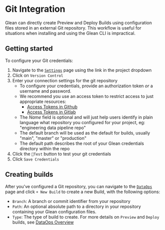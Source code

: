 # Git Integration

Glean can directly create Preview and Deploy Builds using configuration files stored in an external Git repository.
This workflow is useful for situations when installing and using the Glean CLI is impractical.

## Getting started

To configure your Git credentials:

1. Navigate to the [`Settings`](https://glean.io/app/p/settings#access_keys) page using the link in the project dropdown
2. Click on `Version Control`
3. Enter your connection settings for the git repository
   - To configure your credentials, provide an authorization token _or_ a username and password.
   - We recommend you use an access token to restrict access to just appropriate resources:
     - [Access Tokens in Github](https://docs.github.com/en/free-pro-team@latest/github/authenticating-to-github/creating-a-personal-access-token)
     - [Access Tokens in Gitlab](https://docs.gitlab.com/ee/user/profile/personal_access_tokens.html)
   - The _Name_ field is optional and will just help users identify in plain language what repository you configured for your project, eg: "engineering data pipeline repo"
   - The default branch will be used as the default for builds, usually "main", "master" or "production"
   - The default path describes the root of your Glean credentials directory within the repo
4. Click the `🗼Test` button to test your git credentials
5. Click `Save Credentials`

## Creating builds

After you've configured a Git repository, you can navigate to the [`DataOps`](https://glean.io/app/p/data-ops) page and click `+ New Build` to create a new Build, with the following options:

- `Branch`: A branch or commit identifier from your repository
- `Path`: An optional absolute path to a directory in your repository containing your Glean configuration files.
- `Type`: The type of build to create. For more details on `Preview` and `Deploy` builds, see [DataOps Overview](/data-ops/overview)
